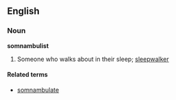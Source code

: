 ==English==
===Noun===
'''somnambulist'''

#Someone who walks about in their sleep; [[sleepwalker]]
{{seeCites}}

====Related terms====
*[[somnambulate]]